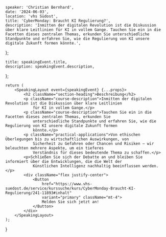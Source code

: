 
    speaker: 'Christian Bernhard',
    date: '2024-06-03',
    location: 'vhs Südost',
    title: 'CyberMonday: Braucht KI Regulierung?',
    description: 'Inmitten der digitalen Revolution ist die Diskussion über klare Leitlinien für KI in vollem Gange. Tauchen Sie ein in die Facetten dieses zentralen Themas, erkunden Sie unterschiedliche Standpunkte und erfahren Sie, wie die Regulierung von KI unsere digitale Zukunft formen könnte.',
};

    title: speakingEvent.title,
    description: speakingEvent.description,
};

    return (
        <SpeakingLayout event={speakingEvent} {...props}>
            <h2 className="section-heading">Beschreibung</h2>
            <p className="course-description">Inmitten der digitalen Revolution ist die Diskussion über klare Leitlinien
                für KI in vollem Gange.</p>
            <p className="course-description">Tauchen Sie ein in die Facetten dieses zentralen Themas, erkunden Sie
                unterschiedliche Standpunkte und erfahren Sie, wie die Regulierung von KI unsere digitale Zukunft formen
                könnte.</p>
            <p className="practical-applications">Von ethischen Überlegungen bis zu wirtschaftlichen Auswirkungen, von
                Sicherheit zu Gefahren oder Chancen und Risiken – wir beleuchten mehrere Aspekte, um ein tieferes
                Verständnis für dieses bedeutende Thema zu schaffen.</p>
            <p>Schließen Sie sich der Debatte an und bleiben Sie informiert über die Entwicklungen, die die Welt der
                Künstlichen Intelligenz nachhaltig beeinflussen werden.</p>
            <div className="flex justify-center">
                <Button
                    href="https://www.vhs-suedost.de/service/kurssuche/kurs/CyberMonday-Braucht-KI-Regulierung/241-11893#inhalt"
                    variant="primary" className="mt-4">
                    Melden Sie sich jetzt an!
                </Button>
            </div>
        </SpeakingLayout>
    );
}